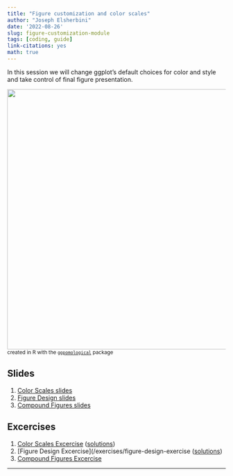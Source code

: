 ```yaml
---
title: "Figure customization and color scales"
author: "Joseph Elsherbini"
date: '2022-08-26'
slug: figure-customization-module
tags: [coding, guide]
link-citations: yes
math: true
---
```


In this session we will change ggplot's default choices for color and style and take control of final figure presentation.

![](/modules/plot-demo-painted.png){width=600px}  
<small>created in R with the [`ggpomological`](https://www.garrickadenbuie.com/project/ggpomological/) package</small>

## Slides

1. [Color Scales slides](/modules/color-scales.html)  
2. [Figure Design slides](/modules/figure-design.html)  
3. [Compound Figures slides](/modules/compound-figures.html)  

## Excercises

1. [Color Scales Excercise](/exercises/color-scales-exercise)  ([solutions](/exercises/color-scales-exercise-solutions))
2. [Figure Design Excercise](/exercises/figure-design-exercise  ([solutions](/exercises/figure-design-exercise-solutions))  
3. [Compound Figures Excercise](/exercises/compound-figures-exercise)  

------